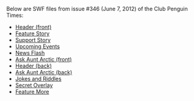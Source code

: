 Below are SWF files from issue #346 (June 7, 2012) of the Club Penguin Times:

*[[Media:News346HeaderFront.swf|Header (front)]]
*[[Media:News346FeatureStory.swf|Feature Story]]
*[[Media:News346SupportStory.swf|Support Story]]
*[[Media:News346UpcomingEvents.swf|Upcoming Events]]
*[[Media:News346NewsFlash.swf|News Flash]]
*[[Media:News346AskAuntArcticFront.swf|Ask Aunt Arctic (front)]]
*[[Media:News346HeaderBack.swf|Header (back)]]
*[[Media:News346AskAuntArcticBack.swf|Ask Aunt Arctic (back)]]
*[[Media:News346JokesAndRiddles.swf|Jokes and Riddles]]
*[[Media:News346SecretOverlay.swf|Secret Overlay]]
*[[Media:News346FeatureMore.swf|Feature More]]